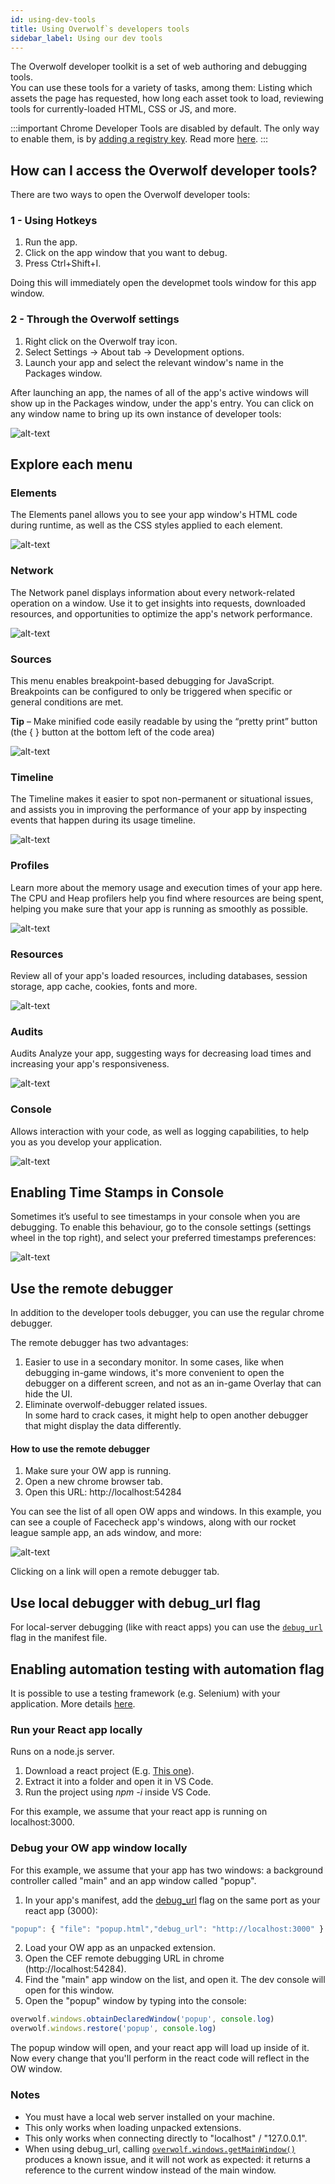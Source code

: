 ```yaml
---
id: using-dev-tools
title: Using Overwolf`s developers tools
sidebar_label: Using our dev tools
---
```


The Overwolf developer toolkit is a set of web authoring and debugging tools.  
You can use these tools for a variety of tasks, among them: Listing which assets the page has requested, how long each asset took to load, reviewing tools for currently-loaded HTML, CSS or JS, and more.

:::important
Chrome Developer Tools are disabled by default. The only way to enable them, is by [adding a registry key](../topics/enable-dev-tools#download-registry-key). Read more [here](../topics/enable-dev-tools).
:::

## How can I access the Overwolf developer tools?

There are two ways to open the Overwolf developer tools:

### 1 - Using Hotkeys

1. Run the app.
2. Click on the app window that you want to debug.
3. Press Ctrl+Shift+I.

Doing this will immediately open the developmet tools window for this app window.

### 2 - Through the Overwolf settings

1. Right click on the Overwolf tray icon.
2. Select Settings → About tab → Development options.
3. Launch your app and select the relevant window's name in the Packages window.

After launching an app, the names of all of the app's active windows will show up in the Packages window, under the app's entry. You can click on any window name to bring up its own instance of developer tools:

![alt-text](../assets/dev-tools-1.jpg)

## Explore each menu

### Elements

The Elements panel allows you to see your app window's HTML code during runtime, as well as the CSS styles applied to each element.

![alt-text](../assets/dev-tools-2.jpg)

### Network

The Network panel displays information about every network-related operation on a window. Use it to get insights into requests, downloaded resources, and opportunities to optimize the app's network performance.

![alt-text](../assets/dev-tools-3.jpg)

### Sources

This menu enables breakpoint-based debugging for JavaScript. Breakpoints can be configured to only be triggered when specific or general conditions are met.

**Tip** – Make minified code easily readable by using the “pretty print” button (the { } button at the bottom left of the code area)

![alt-text](../assets/dev-tools-4.jpg)

### Timeline

The Timeline makes it easier to spot non-permanent or situational issues, and assists you in improving the performance of your app by inspecting events that happen during its usage timeline.

![alt-text](../assets/dev-tools-5.jpg)

### Profiles

Learn more about the memory usage and execution times of your app here. The CPU and Heap profilers help you find where resources are being spent, helping you make sure that your app is running as smoothly as possible.

![alt-text](../assets/dev-tools-6.jpg)

### Resources

Review all of your app's loaded resources, including databases, session storage, app cache, cookies, fonts and more.

![alt-text](../assets/dev-tools-7.jpg)

### Audits

Audits Analyze your app, suggesting ways for decreasing load times and increasing your app's responsiveness.

![alt-text](../assets/dev-tools-8.jpg)

### Console

Allows interaction with your code, as well as logging capabilities, to help you as you develop your application.

![alt-text](../assets/dev-tools-9.jpg)

## Enabling Time Stamps in Console

Sometimes it’s useful to see timestamps in your console when you are debugging.
To enable this behaviour, go to the console settings (settings wheel in the top right), and select your preferred timestamps preferences:

![alt-text](../assets/dev-tools-10.png)

## Use the remote debugger

In addition to the developer tools debugger, you can use the regular chrome debugger.  

The remote debugger has two advantages:

1. Easier to use in a secondary monitor.
   In some cases, like when debugging in-game windows, it's more convenient to open the debugger on a different screen, and not as an in-game Overlay that can hide the UI.
2. Eliminate overwolf-debugger related issues.  
   In some hard to crack cases, it might help to open another debugger that might display the data differently.

  #### How to use the remote debugger

  1. Make sure your OW app is running.
  2. Open a new chrome browser tab.
  3. Open this URL: http://localhost:54284
  
You can see the list of all open OW apps and windows. In this example, you can see a couple of Facecheck app's windows, along with our rocket league sample app, an ads window, and more:

![alt-text](../assets/dev-tools-11.png)

Clicking on a link will open a remote debugger tab.

## Use local debugger with debug_url flag

For local-server debugging (like with react apps) you can use the [`debug_url`](../api/manifest-json#debug_url) flag in the manifest file.

## Enabling automation testing with automation flag

It is possible to use a testing framework (e.g. Selenium) with your application. More details [here](app-automation).

### Run your React app locally

Runs on a node.js server.

1. Download a react project (E.g. [This one](https://github.com/aditya-sridhar/simple-reactjs-app)).
2. Extract it into a folder and open it in VS Code.
3. Run the project using *npm -i* inside VS Code.

For this example, we assume that your react app is running on localhost:3000.

### Debug your OW app window locally

For this example, we assume that your app has two windows: a background controller called "main" and an app window called "popup".

1. In your app's manifest, add the [debug_url](../api/manifest-json#debug_url) flag on the same port as your react app (3000):
```js
"popup": { "file": "popup.html","debug_url": "http://localhost:3000" }
```
2. Load your OW app as an unpacked extension.
3. Open the CEF remote debugging URL in chrome (http://localhost:54284).
4. Find the "main" app window on the list, and open it. The dev console will open for this window.
5. Open the "popup" window by typing into the console:
```js
overwolf.windows.obtainDeclaredWindow('popup', console.log)
overwolf.windows.restore('popup', console.log)
```
  
  The popup window will open, and your react app will load up inside of it.  
   Now every change that you'll perform in the react code will reflect in the OW window.

### Notes
* You must have a local web server installed on your machine.
* This only works when loading unpacked extensions.
* This only works when connecting directly to "localhost" / "127.0.0.1".
* When using debug_url, calling [`overwolf.windows.getMainWindow()`](../api/overwolf-windows#getmainwindow) produces a known issue, and it will not work as expected: it returns a reference to the current window instead of the main window.
